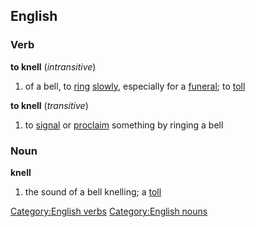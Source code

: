 ==English==
===Verb===
'''to knell'''  (''intransitive'')
#of a bell, to [[ring]] [[slowly]], especially for a [[funeral]]; to [[toll]]
'''to knell''' (''transitive'')
#to [[signal]] or [[proclaim]] something by ringing a bell
===Noun===
'''knell'''
#the sound of a bell knelling; a [[toll]]
[[Category:English verbs]]
[[Category:English nouns]]